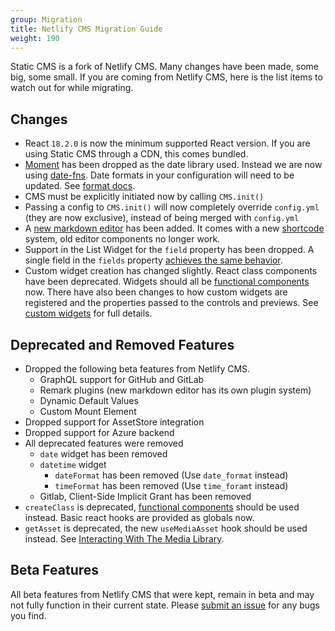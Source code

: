 ```yaml
---
group: Migration
title: Netlify CMS Migration Guide
weight: 190
---
```


Static CMS is a fork of Netlify CMS. Many changes have been made, some big, some small. If you are coming from Netlify CMS, here is the list items to watch out for while migrating.

## Changes
- React `18.2.0` is now the minimum supported React version. If you are using Static CMS through a CDN, this comes bundled.
- [Moment](https://momentjs.com/) has been dropped as the date library used. Instead we are now using [date-fns](https://date-fns.org/). Date formats in your configuration will need to be updated. See [format docs](https://date-fns.org/v2.29.3/docs/format).
- CMS must be explicitly initiated now by calling `CMS.init()`
- Passing a config to `CMS.init()` will now completely override `config.yml` (they are now exclusive), instead of being merged with `config.yml`
- A [new markdown editor](/docs/widget-markdown) has been added. It comes with a new [shortcode](/docs/widget-markdown#shortcodes) system, old editor components no longer work.
- Support in the List Widget for the `field` property has been dropped. A single field in the `fields` property [achieves the same behavior](/docs/widget-list).
- Custom widget creation has changed slightly. React class components have been deprecated. Widgets should all be [functional components](https://reactjs.org/docs/components-and-props.html#function-and-class-components) now. There have also been changes to how custom widgets are registered and the properties passed to the controls and previews. See [custom widgets](/docs/custom-widgets) for full details.

## Deprecated and Removed Features
- Dropped the following beta features from Netlify CMS.
  - GraphQL support for GitHub and GitLab
  - Remark plugins (new markdown editor has its own plugin system)
  - Dynamic Default Values
  - Custom Mount Element
- Dropped support for AssetStore integration
- Dropped support for Azure backend
- All deprecated features were removed
  - `date` widget has been removed
  - `datetime` widget
    - `dateFormat` has been removed (Use `date_format` instead)
    - `timeFormat` has been removed (Use `time_foramt` instead)
  - Gitlab, Client-Side Implicit Grant has been removed
- `createClass` is deprecated, [functional components](https://reactjs.org/docs/components-and-props.html#function-and-class-components) should be used instead. Basic react hooks are provided as globals now.
- `getAsset` is deprecated, the new `useMediaAsset` hook should be used instead. See [Interacting With The Media Library](/docs/custom-widgets#interacting-with-the-media-library).

## Beta Features

All beta features from Netlify CMS that were kept, remain in beta and may not fully function in their current state. Please [submit an issue](https://github.com/StaticJsCMS/static-cms/issues) for any bugs you find.
